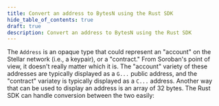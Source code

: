 ```yaml
---
title: Convert an address to BytesN using the Rust SDK
hide_table_of_contents: true
draft: true
description: Convert an address to BytesN using the Rust SDK
---
```


The `Address` is an opaque type that could represent an "account" on the Stellar network (i.e., a keypair), or a "contract." From Soroban's point of view, it doesn't really matter which it is. The "account" variety of these addresses are typically displayed as a `G...` public address, and the "contract" variatey is typically displayed as a `C...` address. Another way that can be used to display an address is an array of 32 bytes. The Rust SDK can handle conversion between the two easily:

```rust

```
